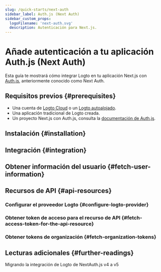 ```yaml
---
slug: /quick-starts/next-auth
sidebar_label: Auth.js (Next Auth)
sidebar_custom_props:
  logoFilename: 'next-auth.svg'
  description: Autenticación para Next.js.
---
```




# Añade autenticación a tu aplicación Auth.js (Next Auth)

Esta guía te mostrará cómo integrar Logto en tu aplicación Next.js con [Auth.js](https://authjs.dev/), anteriormente conocido como Next Auth.

<GuideTip />

## Requisitos previos \{#prerequisites}

- Una cuenta de [Logto Cloud](https://cloud.logto.io) o un [Logto autoalojado](/introduction/set-up-logto-oss).
- Una aplicación tradicional de Logto creada.
- Un proyecto Next.js con Auth.js, consulta la [documentación de Auth.js](https://authjs.dev/getting-started/installation).

## Instalación \{#installation}

<Installation />

## Integración \{#integration}

<Integration />

## Obtener información del usuario \{#fetch-user-information}

<GetUserInformation />

## Recursos de API \{#api-resources}

<ApiResourcesDescription />

### Configurar el proveedor Logto \{#configure-logto-provider}

<ConfigApiResources />

### Obtener token de acceso para el recurso de API \{#fetch-access-token-for-the-api-resource}

<FetchAccessTokenForApiResources />

### Obtener tokens de organización \{#fetch-organization-tokens}

<FetchOrganizationTokenForUser />

## Lecturas adicionales \{#further-readings}

<FurtherReadings />

<Url href="https://blog.logto.io/next-auth-v5">
  Migrando la integración de Logto de NextAuth.js v4 a v5
</Url>